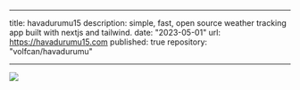  ---
title: havadurumu15
description: simple, fast, open source weather tracking app built with nextjs and tailwind.
date: "2023-05-01"
url: https://havadurumu15.com
published: true
repository: "volfcan/havadurumu"
  
---

[![](/havadurumu.png)](https://havadurumu15.com)